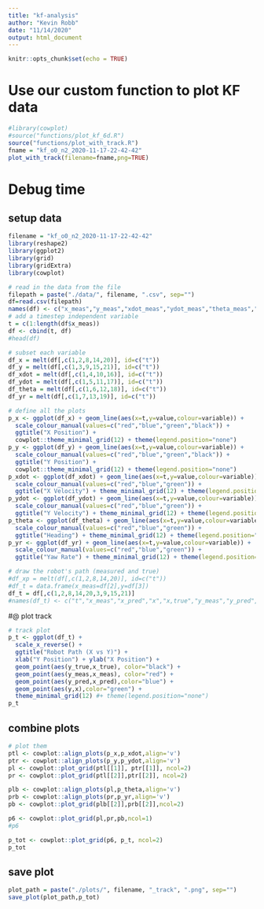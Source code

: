 ```yaml
---
title: "kf-analysis"
author: "Kevin Robb"
date: "11/14/2020"
output: html_document
---
```


```r
knitr::opts_chunk$set(echo = TRUE)
```

# Use our custom function to plot KF data

```r
#library(cowplot)
#source("functions/plot_kf_6d.R")
source("functions/plot_with_track.R")
fname = "kf_o0_n2_2020-11-17-22-42-42"
plot_with_track(filename=fname,png=TRUE)
```

# Debug time

## setup data

```r
filename = "kf_o0_n2_2020-11-17-22-42-42"
library(reshape2)
library(ggplot2)
library(grid)
library(gridExtra)
library(cowplot)

# read in the data from the file
filepath = paste("./data/", filename, ".csv", sep="")
df=read.csv(filepath)
names(df) <- c("x_meas","y_meas","xdot_meas","ydot_meas","theta_meas","yaw_rate_meas","x_pred","y_pred","xdot_pred","ydot_pred","theta_pred","yaw_rate_pred","x","y","xdot","ydot","theta","yaw_rate","x_true","y_true","vel_true")
# add a timestep independent variable
t = c(1:length(df$x_meas))
df <- cbind(t, df)
#head(df)

# subset each variable
df_x = melt(df[,c(1,2,8,14,20)], id=c("t"))
df_y = melt(df[,c(1,3,9,15,21)], id=c("t"))
df_xdot = melt(df[,c(1,4,10,16)], id=c("t"))
df_ydot = melt(df[,c(1,5,11,17)], id=c("t"))
df_theta = melt(df[,c(1,6,12,18)], id=c("t"))
df_yr = melt(df[,c(1,7,13,19)], id=c("t"))

# define all the plots
p_x <- ggplot(df_x) + geom_line(aes(x=t,y=value,colour=variable)) +
  scale_colour_manual(values=c("red","blue","green","black")) +
  ggtitle("X Position") + 
  cowplot::theme_minimal_grid(12) + theme(legend.position="none")
p_y <- ggplot(df_y) + geom_line(aes(x=t,y=value,colour=variable)) +
  scale_colour_manual(values=c("red","blue","green","black")) +
  ggtitle("Y Position") + 
  cowplot::theme_minimal_grid(12) + theme(legend.position="none")
p_xdot <- ggplot(df_xdot) + geom_line(aes(x=t,y=value,colour=variable)) +
  scale_colour_manual(values=c("red","blue","green")) +
  ggtitle("X Velocity") + theme_minimal_grid(12) + theme(legend.position="none")
p_ydot <- ggplot(df_ydot) + geom_line(aes(x=t,y=value,colour=variable)) +
  scale_colour_manual(values=c("red","blue","green")) +
  ggtitle("Y Velocity") + theme_minimal_grid(12) + theme(legend.position="none")
p_theta <- ggplot(df_theta) + geom_line(aes(x=t,y=value,colour=variable)) +
  scale_colour_manual(values=c("red","blue","green")) +
  ggtitle("Heading") + theme_minimal_grid(12) + theme(legend.position="none")
p_yr <- ggplot(df_yr) + geom_line(aes(x=t,y=value,colour=variable)) +
  scale_colour_manual(values=c("red","blue","green")) +
  ggtitle("Yaw Rate") + theme_minimal_grid(12) + theme(legend.position="none")

# draw the robot's path (measured and true)
#df_xp = melt(df[,c(1,2,8,14,20)], id=c("t"))
#df_t = data.frame(x_meas=df[2],y=df[3])
df_t = df[,c(1,2,8,14,20,3,9,15,21)]
#names(df_t) <- c("t","x_meas","x_pred","x","x,true","y_meas","y_pred","y","y_true")
```

#@ plot track

```r
# track plot
p_t <- ggplot(df_t) +
  scale_x_reverse() +
  ggtitle("Robot Path (X vs Y)") +
  xlab("Y Position") + ylab("X Position") +
  geom_point(aes(y_true,x_true), color="black") +
  geom_point(aes(y_meas,x_meas), color="red") +
  geom_point(aes(y_pred,x_pred),color="blue") +
  geom_point(aes(y,x),color="green") +
  theme_minimal_grid(12) #+ theme(legend.position="none")
p_t
```

## combine plots

```r
# plot them
ptl <- cowplot::align_plots(p_x,p_xdot,align='v')
ptr <- cowplot::align_plots(p_y,p_ydot,align='v')
pl <- cowplot::plot_grid(ptl[[1]], ptr[[1]], ncol=2)
pr <- cowplot::plot_grid(ptl[[2]],ptr[[2]], ncol=2)

plb <- cowplot::align_plots(pl,p_theta,align='v')
prb <- cowplot::align_plots(pr,p_yr,align='v')
pb <- cowplot::plot_grid(plb[[2]],prb[[2]],ncol=2)

p6 <- cowplot::plot_grid(pl,pr,pb,ncol=1)
#p6

p_tot <- cowplot::plot_grid(p6, p_t, ncol=2)
p_tot
```

## save plot

```r
plot_path = paste("./plots/", filename, "_track", ".png", sep="")
save_plot(plot_path,p_tot)
```











